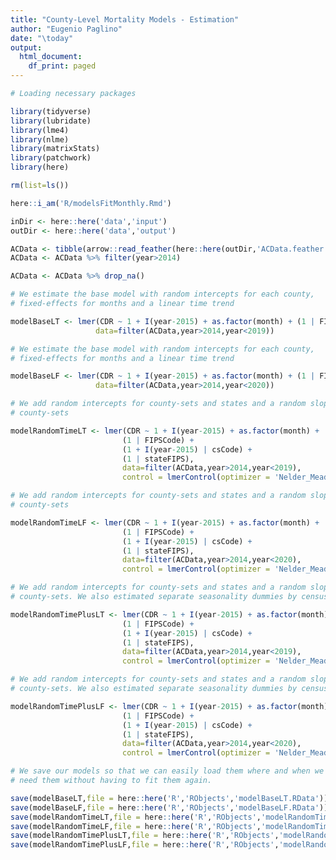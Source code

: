 ```yaml
---
title: "County-Level Mortality Models - Estimation"
author: "Eugenio Paglino"
date: "\today"
output:
  html_document:
    df_print: paged
---
```


```r

# Loading necessary packages

library(tidyverse)
library(lubridate)
library(lme4)
library(nlme)
library(matrixStats)
library(patchwork)
library(here)

```

```r

rm(list=ls())

here::i_am('R/modelsFitMonthly.Rmd')

inDir <- here::here('data','input')
outDir <- here::here('data','output')

```

```r

ACData <- tibble(arrow::read_feather(here::here(outDir,'ACData.feather')))
ACData <- ACData %>% filter(year>2014)

ACData <- ACData %>% drop_na()

```

```r

# We estimate the base model with random intercepts for each county,
# fixed-effects for months and a linear time trend

modelBaseLT <- lmer(CDR ~ 1 + I(year-2015) + as.factor(month) + (1 | FIPSCode),
                   data=filter(ACData,year>2014,year<2019))

```

```r

# We estimate the base model with random intercepts for each county,
# fixed-effects for months and a linear time trend

modelBaseLF <- lmer(CDR ~ 1 + I(year-2015) + as.factor(month) + (1 | FIPSCode),
                   data=filter(ACData,year>2014,year<2020))

```

```r

# We add random intercepts for county-sets and states and a random slope for
# county-sets

modelRandomTimeLT <- lmer(CDR ~ 1 + I(year-2015) + as.factor(month) +
                         (1 | FIPSCode) +
                         (1 + I(year-2015) | csCode) +
                         (1 | stateFIPS),
                         data=filter(ACData,year>2014,year<2019),
                         control = lmerControl(optimizer = 'Nelder_Mead'))

```

```r

# We add random intercepts for county-sets and states and a random slope for
# county-sets

modelRandomTimeLF <- lmer(CDR ~ 1 + I(year-2015) + as.factor(month) +
                         (1 | FIPSCode) +
                         (1 + I(year-2015) | csCode) +
                         (1 | stateFIPS),
                         data=filter(ACData,year>2014,year<2020),
                         control = lmerControl(optimizer = 'Nelder_Mead'))

```

```r

# We add random intercepts for county-sets and states and a random slope for
# county-sets. We also estimated separate seasonality dummies by census region

modelRandomTimePlusLT <- lmer(CDR ~ 1 + I(year-2015) + as.factor(month):censusReg1 +
                         (1 | FIPSCode) +
                         (1 + I(year-2015) | csCode) +
                         (1 | stateFIPS),
                         data=filter(ACData,year>2014,year<2019),
                         control = lmerControl(optimizer = 'Nelder_Mead'))

```

```r

# We add random intercepts for county-sets and states and a random slope for
# county-sets. We also estimated separate seasonality dummies by census region

modelRandomTimePlusLF <- lmer(CDR ~ 1 + I(year-2015) + as.factor(month):censusReg1 +
                         (1 | FIPSCode) +
                         (1 + I(year-2015) | csCode) +
                         (1 | stateFIPS),
                         data=filter(ACData,year>2014,year<2020),
                         control = lmerControl(optimizer = 'Nelder_Mead'))

```

```r

# We save our models so that we can easily load them where and when we
# need them without having to fit them again.

save(modelBaseLT,file = here::here('R','RObjects','modelBaseLT.RData'))
save(modelBaseLF,file = here::here('R','RObjects','modelBaseLF.RData'))
save(modelRandomTimeLT,file = here::here('R','RObjects','modelRandomTimeLT.RData'))
save(modelRandomTimeLF,file = here::here('R','RObjects','modelRandomTimeLF.RData'))
save(modelRandomTimePlusLT,file = here::here('R','RObjects','modelRandomTimePlusLT.RData'))
save(modelRandomTimePlusLF,file = here::here('R','RObjects','modelRandomTimePlusLF.RData'))

```

